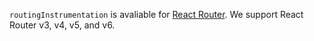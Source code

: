 `routingInstrumentation` is avaliable for [React Router](/platforms/javascript/guides/react/features/react-router/). We support React Router v3, v4, v5, and v6.

<PlatformContent includePath="performance/browser-routing-instrumentation/custom-router.mdx" />
